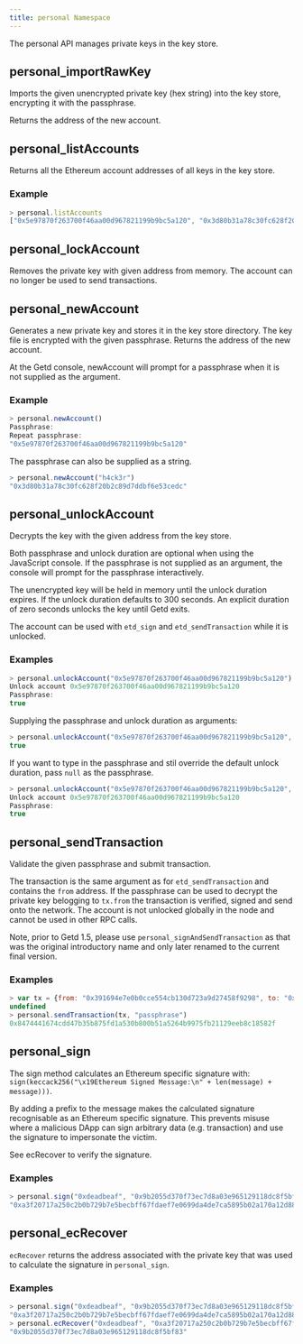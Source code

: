 ---
title: personal Namespace
---

The personal API manages private keys in the key store.

## personal_importRawKey

Imports the given unencrypted private key (hex string) into the key store, encrypting it with the passphrase.

Returns the address of the new account.

## personal_listAccounts

Returns all the Ethereum account addresses of all keys in the key store.

### Example

```javascript
> personal.listAccounts
["0x5e97870f263700f46aa00d967821199b9bc5a120", "0x3d80b31a78c30fc628f20b2c89d7ddbf6e53cedc"]
```

## personal_lockAccount

Removes the private key with given address from memory. The account can no longer be used to send transactions.

## personal_newAccount

Generates a new private key and stores it in the key store directory. The key file is encrypted with the given passphrase. Returns the address of the new account.

At the Getd console, newAccount will prompt for a passphrase when it is not supplied as the argument.

### Example

```javascript
> personal.newAccount()
Passphrase:
Repeat passphrase:
"0x5e97870f263700f46aa00d967821199b9bc5a120"
```

The passphrase can also be supplied as a string.

```javascript
> personal.newAccount("h4ck3r")
"0x3d80b31a78c30fc628f20b2c89d7ddbf6e53cedc"
```

## personal_unlockAccount

Decrypts the key with the given address from the key store.

Both passphrase and unlock duration are optional when using the JavaScript console. If the passphrase is not supplied as an argument, the console will prompt for the passphrase interactively.

The unencrypted key will be held in memory until the unlock duration expires. If the unlock duration defaults to 300 seconds. An explicit duration of zero seconds unlocks the key until Getd exits.

The account can be used with `etd_sign` and `etd_sendTransaction` while it is unlocked.

### Examples

```javascript
> personal.unlockAccount("0x5e97870f263700f46aa00d967821199b9bc5a120")
Unlock account 0x5e97870f263700f46aa00d967821199b9bc5a120
Passphrase:
true
```

Supplying the passphrase and unlock duration as arguments:

```javascript
> personal.unlockAccount("0x5e97870f263700f46aa00d967821199b9bc5a120", "foo", 30)
true
```

If you want to type in the passphrase and stil override the default unlock duration, pass `null` as the passphrase.

```javascript
> personal.unlockAccount("0x5e97870f263700f46aa00d967821199b9bc5a120", null, 30)
Unlock account 0x5e97870f263700f46aa00d967821199b9bc5a120
Passphrase:
true
```

## personal_sendTransaction

Validate the given passphrase and submit transaction.

The transaction is the same argument as for `etd_sendTransaction` and contains the `from` address. If the passphrase can be used to decrypt the private key belogging to `tx.from` the transaction is verified, signed and send onto the network. The account is not unlocked globally in the node and cannot be used in other RPC calls.

Note, prior to Getd 1.5, please use `personal_signAndSendTransaction` as that was the original introductory name and only later renamed to the current final version.

### Examples

```javascript
> var tx = {from: "0x391694e7e0b0cce554cb130d723a9d27458f9298", to: "0xafa3f8684e54059998bc3a7b0d2b0da075154d66", value: web3.toWei(1.23, "ether")}
undefined
> personal.sendTransaction(tx, "passphrase")
0x8474441674cdd47b35b875fd1a530b800b51a5264b9975fb21129eeb8c18582f
```

## personal_sign

The sign method calculates an Ethereum specific signature with: `sign(keccack256("\x19Ethereum Signed Message:\n" + len(message) + message)))`.

By adding a prefix to the message makes the calculated signature recognisable as an Ethereum specific signature. This prevents misuse where a malicious DApp can sign arbitrary data (e.g. transaction) and use the signature to impersonate the victim.

See ecRecover to verify the signature.

### Examples

```javascript
> personal.sign("0xdeadbeaf", "0x9b2055d370f73ec7d8a03e965129118dc8f5bf83", "")
"0xa3f20717a250c2b0b729b7e5becbff67fdaef7e0699da4de7ca5895b02a170a12d887fd3b17bfdce3481f10bea41f45ba9f709d39ce8325427b57afcfc994cee1b"
```

## personal_ecRecover

`ecRecover` returns the address associated with the private key that was used to calculate the signature in `personal_sign`.

### Examples

```javascript
> personal.sign("0xdeadbeaf", "0x9b2055d370f73ec7d8a03e965129118dc8f5bf83", "")
"0xa3f20717a250c2b0b729b7e5becbff67fdaef7e0699da4de7ca5895b02a170a12d887fd3b17bfdce3481f10bea41f45ba9f709d39ce8325427b57afcfc994cee1b"
> personal.ecRecover("0xdeadbeaf", "0xa3f20717a250c2b0b729b7e5becbff67fdaef7e0699da4de7ca5895b02a170a12d887fd3b17bfdce3481f10bea41f45ba9f709d39ce8325427b57afcfc994cee1b")
"0x9b2055d370f73ec7d8a03e965129118dc8f5bf83"
```
